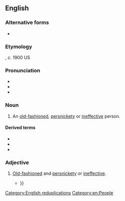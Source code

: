 {{also|fuddyduddy}}
==English==

===Alternative forms===
* {{alter|en|fuddyduddy}}

===Etymology===
{{unk|en}}, ''c''. 1900 US

===Pronunciation===
* {{IPA|en|/ˈfʌdiˌdʌdi/}}
* {{audio|en|en-us-fuddy-duddy.ogg|Audio (US)}}
* {{rhymes|en|ʌdi|s=4}}

===Noun===
{{en-noun}}

# {{lb|en|US|informal}} An [[old-fashioned]], [[persnickety]] or [[ineffective]] person.
#: {{ux|en|My grandma is a '''fuddy-duddy''' when it comes to keeping her house clean.}}

====Derived terms====
* {{l|en|fuddy-duddery}}
* {{l|en|fuddy-duddyism}}
* {{l|en|fudd}}

===Adjective===
{{en-adj|fuddy-duddier}}

# {{lb|en|US|informal}} [[old-fashioned|Old-fashioned]] and [[persnickety]] or [[ineffective]].
#* {{quote-book|en|author=Mary Ellen Snodgrass|title=Barbara Kingsolver: A Literary Companion|year=2015|publisher=McFarland|page=4|pageurl=https://books.google.com/books?id=dAsyBgAAQBAJ&lpg=PA3&dq=%22ecofiction%22&hl=es&pg=PA4#v=onepage&q=fuddy-duddy&f=false|isbn=978-1-4766-1117-4|passage=Kingsolver lives by the tenets of her public-spirited fictional characters, whom she sculpts with a keen eye for individuality, e.g. Nannie Land Rawley, a seventy-something orchardist who shocks a '''fuddy-duddy''' male neighbor by wearing shorts, {{...}}}}

[[Category:English reduplications]]
[[Category:en:People]]